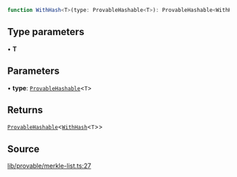 ```ts
function WithHash<T>(type: ProvableHashable<T>): ProvableHashable<WithHash<T>>
```

## Type parameters

• **T**

## Parameters

• **type**: [`ProvableHashable`](../type-aliases/ProvableHashable.mdx)\<`T`\>

## Returns

[`ProvableHashable`](../type-aliases/ProvableHashable.mdx)\<[`WithHash`](../type-aliases/WithHash.mdx)\<`T`\>\>

## Source

[lib/provable/merkle-list.ts:27](https://github.com/o1-labs/o1js/blob/3b1b22555bd0099419efc0703dfdb8b2eb7c3e6f/src/lib/provable/merkle-list.ts#L27)
